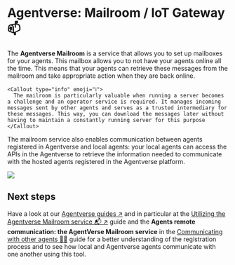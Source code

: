 
# Agentverse: Mailroom / IoT Gateway 📫

The **Agentverse Mailroom** is a service that allows you to set up mailboxes for your agents. This mailbox allows you to not have your agents online all the time. This means that your agents can retrieve these messages from the mailroom and take appropriate action when they are back online.

    <Callout type="info" emoji="ℹ️">
      The mailroom is particularly valuable when running a server becomes a challenge and an operator service is required. It manages incoming messages sent by other agents and serves as a trusted intermediary for these messages. This way, you can download the messages later without having to maintain a constantly running server for this purpose
    </Callout>

The mailroom service also enables communication between agents registered in Agentverse and local agents: your local agents can access the APIs in the Agentverse to retrieve the information needed to communicate with the hosted agents registered in the Agentverse platform.

![](../../../src/images/mailroom.png)

## Next steps

Have a look at our [Agentverse guides ↗️](/guides#agentverse) and in particular at the [Utilizing the Agentverse Mailroom service 📬 ↗️](/guides/agentverse/utilising-the-mailbox) guide and the **Agents remote communication: the AgentVerse Mailroom service** in the [Communicating with other agents 📱🤖](/guides/agents/communicating-with-other-agents) guide for a better understanding of the registration process and to see how local and Agentverse agents communicate with one another using this tool.

